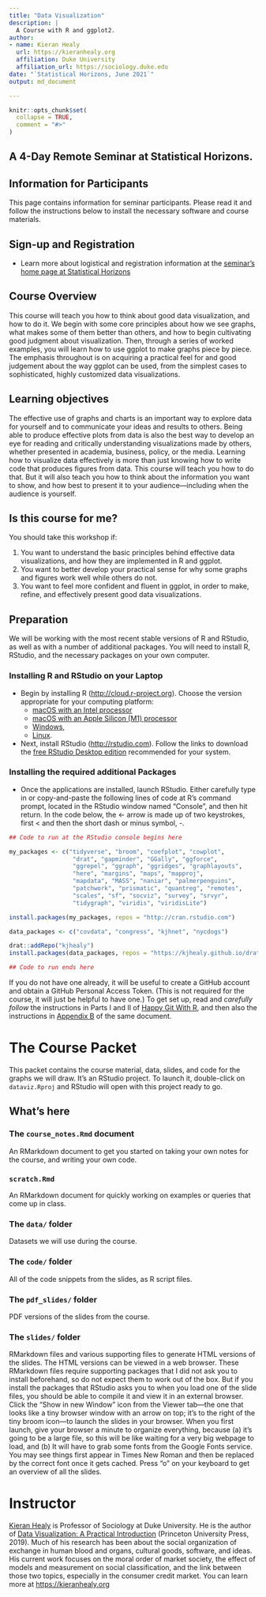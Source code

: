 ```yaml
---
title: "Data Visualization"
description: |
  A Course with R and ggplot2.
author:
- name: Kieran Healy
  url: https://kieranhealy.org
  affiliation: Duke University
  affiliation_url: https://sociology.duke.edu
date: "`Statistical Horizons, June 2021`"
output: md_document

---
```


```r
knitr::opts_chunk$set(
  collapse = TRUE,
  comment = "#>"
)
```


## A 4-Day Remote Seminar at Statistical Horizons.

## Information for Participants

This page contains information for seminar participants. Please read it and follow the instructions below to install the necessary software and course materials.

## Sign-up and Registration

- Learn more about logistical and registration information at the [seminar's home page at Statistical Horizons](https://statisticalhorizons.com/seminars/public-seminars/data-visualization)

## Course Overview

This course will teach you how to think about good data visualization, and how to do it. We begin with some core principles about how we see graphs, what makes some of them better than others, and how to begin cultivating good judgment about visualization. Then, through a series of worked examples, you will learn how to use ggplot to make graphs piece by piece. The emphasis throughout is on acquiring a practical feel for and good judgement about the way ggplot can be used, from the simplest cases to sophisticated, highly customized data visualizations.

## Learning objectives

The effective use of graphs and charts is an important way to explore data for yourself and to communicate your ideas and results to others. Being able to produce effective plots from data is also the best way to develop an eye for reading and critically understanding visualizations made by others, whether presented in academia, business, policy, or the media. Learning how to visualize data effectively is more than just knowing how to write code that produces figures from data. This course will teach you how to do that. But it will also teach you how to think about the information you want to show, and how best to present it to your audience—including when the audience is yourself.

## Is this course for me?

You should take this workshop if:

1. You want to understand the basic principles behind effective data visualizations, and how they are implemented in R and ggplot.
2. You want to better develop your practical sense for why some graphs and figures work well while others do not.
3. You want to feel more confident and fluent in ggplot, in order to make, refine, and effectively present good data visualizations.

## Preparation

We will be working with the most recent stable versions of R and RStudio, as well as with a number of additional packages. You will need to install R, RStudio, and the necessary packages on your own computer.

### Installing R and RStudio on your Laptop

- Begin by installing R (<http://cloud.r-project.org>). Choose the version appropriate for your computing platform:
  - [macOS with an Intel processor](https://cloud.r-project.org/bin/macosx/base/R-4.1.0.pkg)
  - [macOS with an Apple Silicon (M1) processor](https://cloud.r-project.org/bin/macosx/big-sur-arm64/base/R-4.1.0-arm64.pkg)
  - [Windows](https://cloud.r-project.org/bin/windows/base/R-4.1.0-win.exe), 
  - [Linux](https://cloud.r-project.org/bin/linux/).
- Next, install RStudio (<http://rstudio.com>). Follow the links to download the [free RStudio Desktop edition](https://rstudio.com/products/rstudio/download/#download) recommended for your system.

### Installing the required additional Packages

- Once the applications are installed, launch RStudio. Either carefully type in or copy-and-paste the following lines of code at R’s command prompt, located in the RStudio window named “Console”, and then hit return. In the code below, the <- arrow is made up of two keystrokes, first < and then the short dash or minus symbol, -.

```R
## Code to run at the RStudio console begins here

my_packages <- c("tidyverse", "broom", "coefplot", "cowplot", 
                  "drat", "gapminder", "GGally", "ggforce", 
                  "ggrepel", "ggraph", "ggridges", "graphlayouts", 
                  "here", "margins", "maps", "mapproj", 
                  "mapdata", "MASS", "naniar", "palmerpenguins", 
                  "patchwork", "prismatic", "quantreg", "remotes", 
                  "scales", "sf", "socviz", "survey", "srvyr", 
                  "tidygraph", "viridis", "viridisLite")

install.packages(my_packages, repos = "http://cran.rstudio.com")

data_packages <- c("covdata", "congress", "kjhnet", "nycdogs")

drat::addRepo("kjhealy")
install.packages(data_packages, repos = "https://kjhealy.github.io/drat/")

## Code to run ends here

```

If you do not have one already, it will be useful to create a GitHub account and obtain a GitHub Personal Access Token. (This is not required for the course, it will just be helpful to have one.) To get set up, read and _carefully follow_ the instructions in Parts I and II of [Happy Git With R](https://happygitwithr.com), and then also the instructions in [Appendix B](https://happygitwithr.com/github-pat.html) of the same document.


# The Course Packet

This packet contains the course material, data, slides, and code for the graphs we will draw. It's an RStudio project. To launch it, double-click on `dataviz.Rproj` and RStudio will open with this project ready to go. 

## What's here

### The `course_notes.Rmd` document

An RMarkdown document to get you started on taking your own notes for the course, and writing your own code. 

### `scratch.Rmd` 

An RMarkdown document for quickly working on examples or queries that come up in class.

### The `data/` folder

Datasets we will use during the course.

### The `code/` folder

All of the code snippets from the slides, as R script files.

### The `pdf_slides/` folder

PDF versions of the slides from the course. 

### The `slides/` folder

RMarkdown files and various supporting files to generate HTML versions of the slides. The HTML versions can be viewed in a web browser. These RMarkdown files require supporting packages that I did not ask you to install beforehand, so do not expect them to work out of the box. But if you install the packages that RStudio asks you to when you load one of the slide files, you should be able to compile it and view it in an external browser. Click the "Show in new Window" icon from the Viewer tab---the one that looks like a tiny browser window with an arrow on top; it's to the right of the tiny broom icon---to launch the slides in your browser. When you first launch, give your browser a minute to organize everything, because (a) it’s going to be a large file, so this will be like waiting for a very big webpage to load, and (b) It will have to grab some fonts from the Google Fonts service. You may see things first appear in Times New Roman and then be replaced by the correct font once it gets cached. Press "o" on your keyboard to get an overview of all the slides.



# Instructor

[Kieran Healy](https://kieranhealy.org) is Professor of Sociology at Duke University. He is the author of [Data Visualization: A Practical Introduction](http://socviz.co) (Princeton University Press, 2019). Much of his research has been about the social organization of exchange in human blood and organs, cultural goods, software, and ideas. His current work focuses on the moral order of market society, the effect of models and measurement on social classification, and the link between those two topics, especially in the consumer credit market. You can learn more at [https://kieranhealy.org](https://kieranhealy.org)

